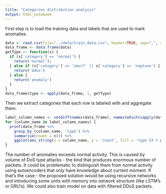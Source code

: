 ```yaml
---
title: "Categories distribution analysis"
output: html_notebook
---
```


First step is to load the training data and labels that are used to mark anomalies.

```r
data <- read.csv(file="../data/train_data.csv", header=TRUE, sep=",", row.names=NULL)
data_frame <- data.frame(data)
getType <- function(x) {
  if (x['category'] == 'normal') {
    return('normal');
  } else if (x['category'] == 'smurf' || x['category'] == 'neptune') {
    return('ddos')
  } else {
    return('anomaly')
  }
}
data_frame$type <- apply(data_frame, 1, getType)
```

Then we extract categories that each row is labeled with and aggregate them.

```r

label_column_names <- setdiff(names(data_frame), names(which(sapply(data_frame ,is.numeric))))
for (column_name in label_column_names) {
  print(data_frame %>% 
    group_by_(column_name, 'type') %>% 
    summarise(count = n()) %>%
    ggplot(aes_string(x = column_name, y = 'count', fill = 'type')) + geom_bar(stat="identity") + theme(axis.text.x=element_text(angle=90)) + scale_y_log10())
}
```

The number of anomalies exceeds normal activity. This is caused by volume of DoS type attacks - the kind that produces enormous number of packets. It could be problematic to distinguish them from normal activity using autoencoders that only have knowledge about current moment. If that's the case - the proposed solution would be using recursive networks and introducing some units with memory into network structure (like LSTM's or GRU's). We could also train model on data with filtered DDoS packets.